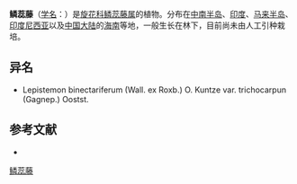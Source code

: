 {{Speciesbox
| name = 鳞蕊藤
| status = 
| status_system = 
| image = 
| genus = Lepistemon
| species = binectariferum
| authority = (Wall. ex Roxb.) O. Kuntze
}}

'''鳞蕊藤'''（[[学名|学名]]：{{lang|la|''Lepistemon binectariferum''}}）是[[旋花科|旋花科]][[鳞蕊藤属|鳞蕊藤属]]的植物。分布在[[中南半岛|中南半岛]]、[[印度|印度]]、[[马来半岛|马来半岛]]、[[印度尼西亚|印度尼西亚]]以及[[中国大陆|中国大陆]]的[[海南|海南]]等地，一般生长在林下，目前尚未由人工引种栽培。

== 异名 ==
* Lepistemon binectariferum (Wall. ex Roxb.) O. Kuntze var. trichocarpun (Gagnep.) Oostst.

== 参考文献 ==
<div class="references-small">
* {{cite web| url =http://www.bioinfo.cn/db05/KmzwSpecies.php?action=view&id=5638| title =鳞蕊藤| work =《中国高等植物数据库全库》| publisher =中国科学院微生物研究所| author =昆明植物研究所| accessdate =2009-02-25| deadurl =yes| archiveurl =https://web.archive.org/web/20160305061337/http://www.bioinfo.cn/db05/KmzwSpecies.php?action=view&id=5638| archivedate =2016-03-05}}
</div>
{{Taxonbar|from=Q11173620}}

[[Category:鳞蕊藤属|鳞蕊藤]]


{{植物小作品}}